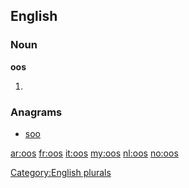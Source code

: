 {{also|OOS}}
==English==

===Noun===
'''oos'''

# {{plural of|[[oo]]}}

===Anagrams===
* [[soo#English|soo]]

[[Category:English plurals]]

[[ar:oos]]
[[fr:oos]]
[[it:oos]]
[[my:oos]]
[[nl:oos]]
[[no:oos]]
